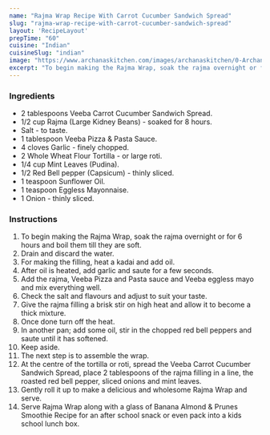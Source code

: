 ---
name: "Rajma Wrap Recipe With Carrot Cucumber Sandwich Spread"
slug: "rajma-wrap-recipe-with-carrot-cucumber-sandwich-spread"
layout: 'RecipeLayout'
prepTime: "60"
cuisine: "Indian"
cuisineSlug: "indian"
image: "https://www.archanaskitchen.com/images/archanaskitchen/0-Archanas-Kitchen-Recipes/2018/Veeba_Rajma_Wrap_Recipe_Step_by_Step_Pictures_Healthy_Kids_Snack-28_1600.jpg"
excerpt: "To begin making the Rajma Wrap, soak the rajma overnight or for 6 hours and boil them till they are soft"
---

### Ingredients

- 2 tablespoons Veeba Carrot Cucumber Sandwich Spread.
- 1/2 cup Rajma (Large Kidney Beans) - soaked for 8 hours.
- Salt - to taste.
- 1 tablespoon Veeba Pizza & Pasta Sauce.
- 4 cloves Garlic - finely chopped.
- 2 Whole Wheat Flour Tortilla - or large roti.
- 1/4 cup Mint Leaves (Pudina).
- 1/2 Red Bell pepper (Capsicum) - thinly sliced.
- 1 teaspoon Sunflower Oil.
- 1 teaspoon Eggless Mayonnaise.
- 1 Onion - thinly sliced.

### Instructions

1. To begin making the Rajma Wrap, soak the rajma overnight or for 6 hours and boil them till they are soft.
1. Drain and discard the water.
1. For making the filling, heat a kadai and add oil.
1. After oil is heated, add garlic and saute for a few seconds.
1. Add the rajma, Veeba Pizza and Pasta sauce and Veeba eggless mayo and mix everything well.
1. Check the salt and flavours and adjust to suit your taste.
1. Give the rajma filling a brisk stir on high heat and allow it to become a thick mixture.
1. Once done turn off the heat.
1. In another pan; add some oil, stir in the chopped red bell peppers and saute until it has softened.
1. Keep aside.
1. The next step is to assemble the wrap.
1. At the centre of the tortilla or roti, spread the Veeba Carrot Cucumber Sandwich Spread,  place 2 tablespoons of the rajma filling in a line, the roasted red bell pepper, sliced onions and mint leaves.
1. Gently roll it up to make a delicious and wholesome Rajma Wrap and serve.
1. Serve  Rajma Wrap along with a glass of Banana Almond & Prunes Smoothie Recipe for an after school snack or even pack into a kids school lunch box.
